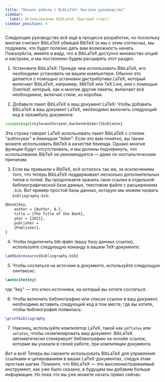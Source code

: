 ```yaml
---
title: "Начало работы с BibLaTeX: Быстрое руководство"
sidebar:
  label: Использование BibLaTeX (Быстрый старт)
sidebar_position: 4
---
```



Следующее руководство всё ещё в процессе разработки, но поскольку многие считают BibLaTeX убийцей BibTeX (и мы с этим согласны), мы подумали, что будет полезно дать вам возможность начать. Пожалуйста, имейте в виду, что в BibLaTeX доступно множество опций и настроек, и мы постепенно будем расширять этот раздел.

1. Установите BibLaTeX: Прежде чем использовать BibLaTeX, его необходимо установить на вашем компьютере. Обычно это делается с помощью установки дистрибутива LaTeX, который включает BibLaTeX, например, MikTeX или TeX Live, или с помощью Overleaf, который, как и многие другие пакеты, включает всё необходимое, включая стили, из коробки.

2. Добавьте пакет BibLaTeX в ваш документ LaTeX: Чтобы добавить BibLaTeX в ваш документ LaTeX, необходимо включить следующий код в преамбулу документа:

<CiteDrive />

```latex
\usepackage[style=authoryear,backend=biber]{biblatex}
```

Эта строка говорит LaTeX использовать пакет BibLaTeX с стилем "authoryear" и бекендом "biber". Если это вам понятно, вы также можете использовать BibTeX в качестве бекенда. Однако многие функции будут отсутствовать, и мы должны подчеркнуть, что использование BibTeX не рекомендуется — даже по ностальгическим причинам.

3. Если вы привыкли к BibTeX, всё осталось так же, за исключением того, что теперь BibLaTeX поддерживает несколько дополнительных типов и полей. Вы продолжаете хранить свои ссылки в отдельной библиографической базе данных, текстовом файле с расширением `.bib`. Вот пример простой базы данных, которую мы можем назвать `bibliography.bib`:

```latex
@book{key,   
	author = {Author, A.},   
	title = {The Title of the Book},   
	year = {2021},   
	publisher = 
	{Publisher}, 
}
```

4. Чтобы подключить bib-файл (вашу базу данных ссылок), используйте следующую команду в вашем TeX-документе:

```latex
\addbibresource{bibliography.bib}
```

5. Чтобы сослаться на источник в документе, используйте следующую синтаксис:

```latex
\autocite{key}
```

где "key" — это ключ источника, на который вы хотите сослаться.

6. Чтобы включить библиографию или список ссылок в ваш документ, необходимо вставить следующий код в том месте, где вы хотите, чтобы библиография появилась:

```latex
\printbibliography
```

7. Наконец, используйте компилятор LaTeX, такой как `pdflatex` или `xelatex`, чтобы скомпилировать ваш документ. BibLaTeX автоматически сгенерирует библиографию на основе ссылок, которые вы указали в своей работе, при компиляции документа.

Вот и всё! Теперь вы сможете использовать BibLaTeX для управления ссылками и цитированием в ваших LaTeX-документах, следуя этим простым шагам. Помните, что BibLaTeX — это высоконастраиваемый инструмент; как уже было сказано, в будущем мы добавим больше информации. Но пока что вы уже можете начать прямо сейчас.